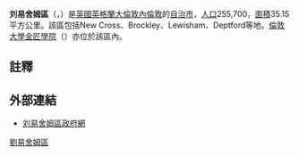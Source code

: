 {{noteTA
|G1=UK Places
|G2=Unit
|T=zh-hk:路易咸區;zh-hans:刘易舍姆区;zh-tw:路厄斯罕倫敦自治市;zh-hant:劉易舍姆區;
|1=zh-hk:路易咸區;zh-hans:刘易舍姆区;zh-tw:路厄斯罕倫敦自治市;zh-hant:劉易舍姆區;
}}
{{Infobox London Borough
|name = 劉易舍姆區
|en_name = London Borough of Lewisham
|short_name = Lewisham
|imagename = File:Lewisham in Greater London.svg
|status = [[倫敦自治市|倫敦自治市]]
|area_rank = 329
|area_km2 = 35.15
|ons_code = 00AZ
|adminhq = Catford
|ethnicity = 
|leadership = Mayor & Cabinet
|mayor = Steve Bullock
|url = {{url|http://www.lewisham.gov.uk}}
|mps = Jim Dowd<br />Bridget Prentice<br />Joan Ruddock
|gla_constituency = Greenwich and Lewisham
|gla_member = Len Duvall
}}
'''刘易舍姆區'''（{{lang-en|London Borough of Lewisham}}，{{audio|En-uk-LBLewisham.ogg|{{ipa|/lʌndən bʌɹə ɒv ˈluːɪʃəm}}/}}）是[[英國|英國]][[英格蘭|英格蘭]][[大倫敦|大倫敦]][[內倫敦|內倫敦]]的[[倫敦自治市|自治市]]，[[人口|人口]]255,700，[[面積|面積]]35.15平方公里。該區包括New Cross、Brockley、Lewisham、Deptford等地。[[倫敦大學|倫敦大學]][[金匠學院|金匠學院]]（{{lang|en|Goldsmiths, University of London}}）亦位於該區內。

== 註釋 ==
{{reflist}}

== 外部連結 ==
* {{en}}[http://www.lewisham.gov.uk 刘易舍姆區政府網] {{Wayback|url=http://www.lewisham.gov.uk/ |date=20130103112148 }}


{{英國地理小作品}}
{{London borough}}

{{coord|51|25|N|0|02|W|region:GB_type:adm1st|display=title}}
{{DEFAULTSORT:Lewisham}}
[[Category:劉易舍姆區|]]